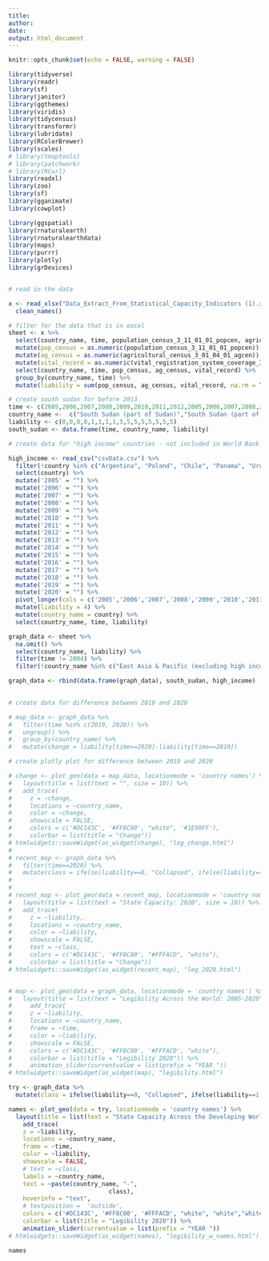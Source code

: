```yaml
---
title:
author: 
date: 
output: html_document
---
```


```r
knitr::opts_chunk$set(echo = FALSE, warning = FALSE)

library(tidyverse)
library(readr)
library(sf)
library(janitor)
library(ggthemes)
library(viridis)  
library(tidycensus)
library(transformr)
library(lubridate)
library(RColorBrewer)
library(scales)
# library(tmaptools)
# library(patchwork)
# library(RCurl)
library(readxl)
library(zoo)
library(sf)
library(gganimate)
library(cowplot)

library(ggspatial)
library(rnaturalearth)
library(rnaturalearthdata)
library(maps)
library(purrr)
library(plotly)
library(grDevices)



```


```r

# read in the data

x <- read_xlsx("Data_Extract_From_Statistical_Capacity_Indicators (1).xlsx") %>%
  clean_names()

# filter for the data that is in excel
sheet <- x %>% 
  select(country_name, time, population_census_3_11_01_01_popcen, agricultural_census_3_01_04_01_agcen,      vital_registration_system_coverage_3_11_01_03_popreg) %>%
  mutate(pop_census = as.numeric(population_census_3_11_01_01_popcen)) %>%
  mutate(ag_census = as.numeric(agricultural_census_3_01_04_01_agcen)) %>%
  mutate(vital_record = as.numeric(vital_registration_system_coverage_3_11_01_03_popreg)) %>%
  select(country_name, time, pop_census, ag_census, vital_record) %>%
  group_by(country_name, time) %>%
  mutate(liability = sum(pop_census, ag_census, vital_record, na.rm = TRUE))

```

```r

# create south sudan for before 2013
time <- c(2005,2006,2007,2008,2009,2010,2011,2012,2005,2006,2007,2008,2009,2010,2011,2012)
country_name <-  c("South Sudan (part of Sudan)","South Sudan (part of Sudan)","South Sudan (part of Sudan)","South Sudan (part of Sudan)","South Sudan (part of Sudan)","South Sudan (part of Sudan)","South Sudan (part of Sudan)", "South Sudan", "Kosovo","Kosovo","Kosovo","Kosovo","Kosovo","Kosovo","Kosovo","Kosovo")
liability <- c(0,0,0,0,1,1,1,1,5,5,5,5,5,5,5,5)
south_sudan <- data.frame(time, country_name, liability)

# create data for "high income" countries - not included in World Bank Data

high_income <- read_csv("csvData.csv") %>%
  filter(!country %in% c("Argentina", "Poland", "Chile", "Panama", "Uruguay")) %>%
  select(country) %>%
  mutate('2005' = "") %>%
  mutate('2006' = "") %>%
  mutate('2007' = "") %>%
  mutate('2008' = "") %>%
  mutate('2009' = "") %>%
  mutate('2010' = "") %>%
  mutate('2011' = "") %>%
  mutate('2012' = "") %>%
  mutate('2013' = "") %>%
  mutate('2014' = "") %>%
  mutate('2015' = "") %>%
  mutate('2016' = "") %>%
  mutate('2017' = "") %>%
  mutate('2018' = "") %>%
  mutate('2019' = "") %>%
  mutate('2020' = "") %>%
  pivot_longer(cols = c('2005','2006','2007','2008','2009','2010','2011','2012','2013','2014','2015','2016','2017','2018','2019','2020'), names_to = "time") %>%
  mutate(liability = 4) %>%
  mutate(country_name = country) %>%
  select(country_name, time, liability)

graph_data <- sheet %>%
  na.omit() %>%
  select(country_name, liability) %>%
  filter(time != 2004) %>%
  filter(!country_name %in% c("East Asia & Pacific (excluding high income)", "Europe & Central Asia (excluding high income)",  "IBRD only", "IDA & IBRD total", "IDA total", "Latin America & Caribbean (excluding high income)", "Middle East & North Africa (excluding high income)", "Sub-Saharan Africa (excluding high income)", "Tuvalu", "Palau", "St. Kitts and Nevis", "Marshall Islands", "Dominica", "Antigua and Barbuda", "Seychelles", "Tonga", "St. Vincent and the Grenadines", "Grenada", "Micronesia, Fed. Sts.", "Kiribati", "St. Lucia", "Samoa", "Sao Tome and Principe"))

graph_data <- rbind(data.frame(graph_data), south_sudan, high_income)
  
```


```r

# create data for difference between 2019 and 2020

# map_data <- graph_data %>%
#   filter(time %in% c(2019, 2020)) %>%
#   ungroup() %>%
#   group_by(country_name) %>%
#   mutate(change = liability[time==2020]-liability[time==2019])

```

```r

# create plotly plot for difference between 2019 and 2020

# change <- plot_geo(data = map_data, locationmode = 'country names') %>%
#   layout(title = list(text = "", size = 10)) %>%
#   add_trace(
#     z = ~change, 
#     locations = ~country_name, 
#     color = ~change,
#     showscale = FALSE,
#     colors = c('#DC143C', '#FF8C00', "white", '#1E90FF'),
#     colorbar = list(title = "Change"))
# htmlwidgets::saveWidget(as_widget(change), "leg_change.html")
# 
# recent_map <- graph_data %>%
#   filter(time==2020) %>%
#   mutate(class = ifelse(liability==0, "Collapsed", ifelse(liability==1, "Weak", ifelse(liability==2, "Consolidated", "Strong"))))
# 
# 
# recent_map <- plot_geo(data = recent_map, locationmode = 'country names') %>%
#   layout(title = list(text = "State Capacity: 2020", size = 10)) %>%
#   add_trace(
#     z = ~liability, 
#     locations = ~country_name, 
#     color = ~liability,
#     showscale = FALSE,
#     text = ~class,
#     colors = c('#DC143C', '#FF8C00', "#FFFACD", "white"),
#     colorbar = list(title = "Change"))
# htmlwidgets::saveWidget(as_widget(recent_map), "leg_2020.html")



```

```r


# map <- plot_geo(data = graph_data, locationmode = 'country names') %>%
#   layout(title = list(text = "Legibility Across the World: 2005-2020", size = 10)) %>%
#     add_trace(
#     z = ~liability, 
#     locations = ~country_name, 
#     frame = ~time,
#     color = ~liability,
#     showscale = FALSE,
#     colors = c('#DC143C', '#FF8C00', '#FFFACD', "white"),
#     colorbar = list(title = "Legibility 2020")) %>%
#     animation_slider(currentvalue = list(prefix = "YEAR "))
# htmlwidgets::saveWidget(as_widget(map), "legibility.html")


```

```r

try <- graph_data %>%
  mutate(class = ifelse(liability==0, "Collapsed", ifelse(liability==1, "Weak", ifelse(liability==2, "Consolidated", ifelse(liability==4, "High Income/No Data", ifelse(liability==5, "No Data","Strong"))))))

names <- plot_geo(data = try, locationmode = 'country names') %>%
  layout(title = list(text = "State Capacity Across the Developing World, 2005-2020", size = 10)) %>%
    add_trace(
    z = ~liability,
    locations = ~country_name,
    frame = ~time,
    color = ~liability,
    showscale = FALSE,
    # text = ~class,
    labels = ~country_name,
    text = ~paste(country_name, "-",
                            class),
    hoverinfo = "text",
    # textposition =  'outside',
    colors = c('#DC143C', '#FF8C00', '#FFFACD', "white", "white","white"),
    colorbar = list(title = "Legibility 2020")) %>%
    animation_slider(currentvalue = list(prefix = "YEAR "))
# htmlwidgets::saveWidget(as_widget(names), "legibility_w_names.html")


```


```r
names
```



